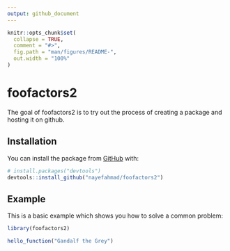 ```yaml
---
output: github_document
---
```


<!-- README.md is generated from README.Rmd. Please edit that file -->

```r
knitr::opts_chunk$set(
  collapse = TRUE,
  comment = "#>",
  fig.path = "man/figures/README-",
  out.width = "100%"
)
```
# foofactors2

<!-- badges: start -->
<!-- badges: end -->

The goal of foofactors2 is to try out the process of creating a package and hosting it on github. 

## Installation

You can install the package from [GitHub](https://github.com/) with:

``` r
# install.packages("devtools")
devtools::install_github("nayefahmad/foofactors2")
```
## Example

This is a basic example which shows you how to solve a common problem:

```r
library(foofactors2)

hello_function("Gandalf the Grey")


```

